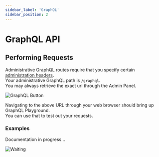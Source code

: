 ```yaml
---
sidebar_label: 'GraphQL'
sidebar_position: 2
---
```


# GraphQL API

## Performing Requests

Administrative GraphQL routes require that you specify certain [administration headers](./#headers).<br />
Your administrative GraphQL path is `/graphql`.<br />
You may always retrieve the exact url through the Admin Panel.

<div style={{textAlign: 'center'}}>

![GraphQL Button](/v0.14/overview/home_topright_buttons.png)

</div>

Navigating to the above URL through your web browser should bring up GraphQL Playground.<br />
You can use that to test out your requests.

### Examples

[//]: # (TODO)

<div style={{textAlign: 'center'}}>

Documentation in progress...

![Waiting](/v0.14/memes/stand_by.png)

</div>
